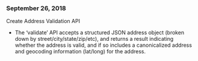 ### September 26, 2018
Create Address Validation API
- The ‘validate’ API accepts a structured JSON address object (broken down by street/city/state/zip/etc), and returns a result indicating whether the address is valid, and if so includes a canonicalized address and geocoding information (lat/long) for the address.
